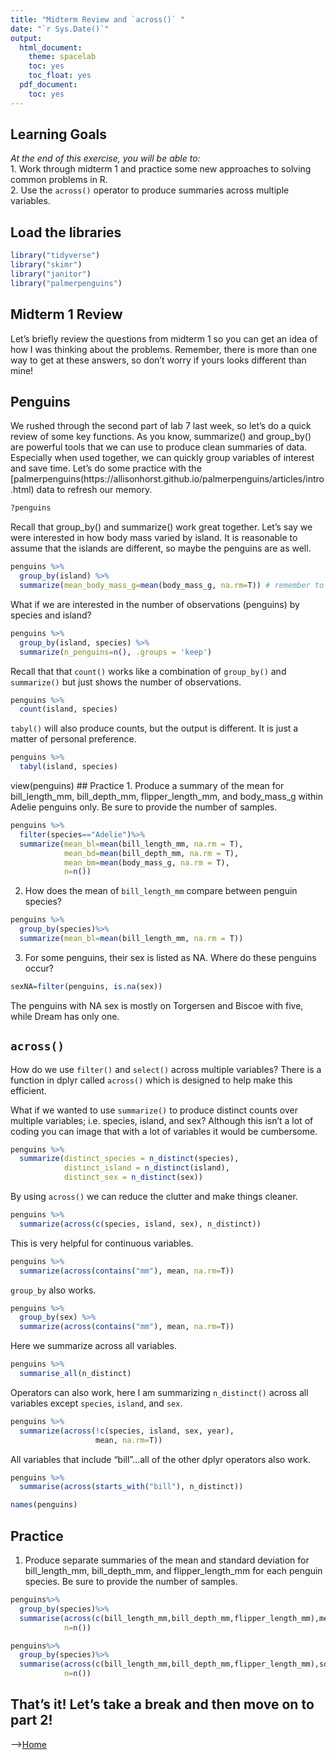 ```yaml
---
title: "Midterm Review and `across()` "
date: "`r Sys.Date()`"
output:
  html_document:
    theme: spacelab
    toc: yes
    toc_float: yes
  pdf_document:
    toc: yes
---
```


## Learning Goals
*At the end of this exercise, you will be able to:*    
1. Work through midterm 1 and practice some new approaches to solving common problems in R.    
2. Use the `across()` operator to produce summaries across multiple variables. 

## Load the libraries
```r
library("tidyverse")
library("skimr")
library("janitor")
library("palmerpenguins")
```

## Midterm 1 Review
Let's briefly review the questions from midterm 1 so you can get an idea of how I was thinking about the problems. Remember, there is more than one way to get at these answers, so don't worry if yours looks different than mine!  

## Penguins
We rushed through the second part of lab 7 last week, so let's do a quick review of some key functions. As you know, summarize() and group_by() are powerful tools that we can use to produce clean summaries of data. Especially when used together, we can quickly group variables of interest and save time. Let's do some practice with the [palmerpenguins(https://allisonhorst.github.io/palmerpenguins/articles/intro.html) data to refresh our memory.

```r
?penguins
```

Recall that group_by() and summarize() work great together. Let's say we were interested in how body mass varied by island. It is reasonable to assume that the islands are different, so maybe the penguins are as well.
```r
penguins %>% 
  group_by(island) %>% 
  summarize(mean_body_mass_g=mean(body_mass_g, na.rm=T)) # remember to remove those NA's!
```

What if we are interested in the number of observations (penguins) by species and island?
```r
penguins %>% 
  group_by(island, species) %>% 
  summarize(n_penguins=n(), .groups = 'keep')
```

Recall that that `count()` works like a combination of `group_by()` and `summarize()` but just shows the number of observations.
```r
penguins %>% 
  count(island, species)
```

`tabyl()` will also produce counts, but the output is different. It is just a matter of personal preference.
```r
penguins %>% 
  tabyl(island, species)
```
view(penguins)
## Practice
1. Produce a summary of the mean for bill_length_mm, bill_depth_mm, flipper_length_mm, and body_mass_g within Adelie penguins only. Be sure to provide the number of samples.
```r
penguins %>%
  filter(species=="Adelie")%>%
  summarize(mean_bl=mean(bill_length_mm, na.rm = T),
            mean_bd=mean(bill_depth_mm, na.rm = T),
            mean_bm=mean(body_mass_g, na.rm = T),
            n=n())
```

2. How does the mean of `bill_length_mm` compare between penguin species?
```r
penguins %>%
  group_by(species)%>%
  summarize(mean_bl=mean(bill_length_mm, na.rm = T))
```


3. For some penguins, their sex is listed as NA. Where do these penguins occur?
```r
sexNA=filter(penguins, is.na(sex))
```
The penguins with NA sex is mostly on Torgersen and Biscoe with five, while Dream has only one.

## `across()`
How do we use `filter()` and `select()` across multiple variables? There is a function in dplyr called `across()` which is designed to help make this efficient. 

What if we wanted to use `summarize()` to produce distinct counts over multiple variables; i.e. species, island, and sex? Although this isn't a lot of coding you can image that with a lot of variables it would be cumbersome.
```r
penguins %>%
  summarize(distinct_species = n_distinct(species),
            distinct_island = n_distinct(island),
            distinct_sex = n_distinct(sex))
```

By using `across()` we can reduce the clutter and make things cleaner. 
```r
penguins %>%
  summarize(across(c(species, island, sex), n_distinct))
```

This is very helpful for continuous variables.
```r
penguins %>%
  summarize(across(contains("mm"), mean, na.rm=T))
```

`group_by` also works.
```r
penguins %>%
  group_by(sex) %>% 
  summarize(across(contains("mm"), mean, na.rm=T))
```

Here we summarize across all variables.
```r
penguins %>%
  summarise_all(n_distinct)
```

Operators can also work, here I am summarizing `n_distinct()` across all variables except `species`, `island`, and `sex`.
```r
penguins %>%
  summarize(across(!c(species, island, sex, year), 
                   mean, na.rm=T))
```

All variables that include "bill"...all of the other dplyr operators also work.
```r
penguins %>%
  summarise(across(starts_with("bill"), n_distinct))
```

```r
names(penguins)
```

## Practice
1. Produce separate summaries of the mean and standard deviation for bill_length_mm, bill_depth_mm, and flipper_length_mm for each penguin species. Be sure to provide the number of samples.  
```r
penguins%>%
  group_by(species)%>%
  summarise(across(c(bill_length_mm,bill_depth_mm,flipper_length_mm),mean, na.rm=T),
            n=n())
```
```r
penguins%>%
  group_by(species)%>%
  summarise(across(c(bill_length_mm,bill_depth_mm,flipper_length_mm),sd, na.rm=T),
            n=n())
```
## That's it! Let's take a break and then move on to part 2! 

-->[Home](https://jmledford3115.github.io/datascibiol/)  